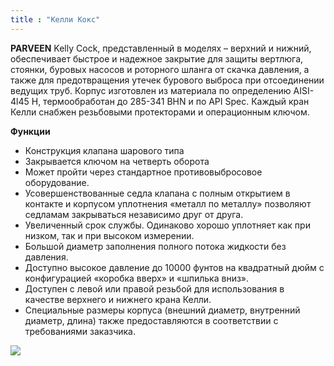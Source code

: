 ```yaml
---
title : "Келли Кокс"
---
```

**PARVEEN** Kelly Cock, представленный в моделях – верхний и нижний, обеспечивает быстрое и надежное закрытие для защиты вертлюга, стоянки, буровых насосов и роторного шланга от скачка давления, а также для предотвращения утечек бурового выброса при отсоединении ведущих труб. Корпус изготовлен из материала по определению AISI-4l45 H, термообработан до 285-341 BHN и по API Spec. Каждый кран Келли снабжен резьбовыми протекторами и операционным ключом.

**Функции**

*   Конструкция клапана шарового типа
*   Закрывается ключом на четверть оборота
*   Может пройти через стандартное противовыбросовое оборудование.
*   Усовершенствованные седла клапана с полным открытием в контакте и корпусом уплотнения «металл по металлу» позволяют седламам закрываться независимо друг от друга.
*   Увеличенный срок службы. Одинаково хорошо уплотняет как при низком, так и при высоком измерении.
*   Большой диаметр заполнения полного потока жидкости без давления.
*   Доступно высокое давление до 10000 фунтов на квадратный дюйм с конфигурацией «коробка вверх» и «шпилька вниз».
*   Доступен с левой или правой резьбой для использования в качестве верхнего и нижнего крана Келли.
*   Специальные размеры корпуса (внешний диаметр, внутренний диаметр, длина) также предоставляются в соответствии с требованиями заказчика.

<img src="./heavy-wall-drill-pipe.png" />